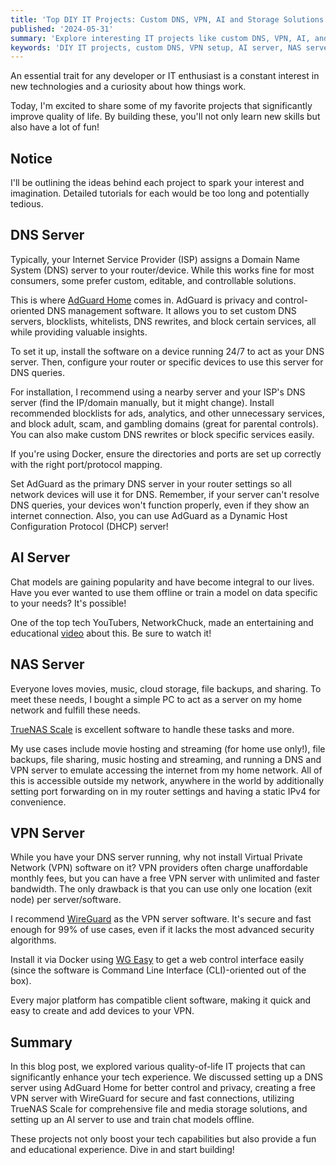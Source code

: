 ```yaml
---
title: 'Top DIY IT Projects: Custom DNS, VPN, AI and Storage Solutions'
published: '2024-05-31'
summary: 'Explore interesting IT projects like custom DNS, VPN, AI, and file storage solutions for enhanced efficiency and security'
keywords: 'DIY IT projects, custom DNS, VPN setup, AI server, NAS server, AdGuard Home, TrueNAS Scale, WireGuard VPN, tech enthusiasts projects, DNS management, home server setup, file storage solutions, offline AI training, secure internet browsing'
---
```


An essential trait for any developer or IT enthusiast is a constant interest in new technologies and a curiosity about how things work.

Today, I'm excited to share some of my favorite projects that significantly improve quality of life. By building these, you'll not only learn new skills but also have a lot of fun!

## Notice

I'll be outlining the ideas behind each project to spark your interest and imagination. Detailed tutorials for each would be too long and potentially tedious.

## DNS Server

Typically, your Internet Service Provider (ISP) assigns a Domain Name System (DNS) server to your router/device. While this works fine for most consumers, some prefer custom, editable, and controllable solutions.

This is where [AdGuard Home](https://adguard.com/en/adguard-home/overview.html) comes in. AdGuard is privacy and control-oriented DNS management software. It allows you to set custom DNS servers, blocklists, whitelists, DNS rewrites, and block certain services, all while providing valuable insights.

To set it up, install the software on a device running 24/7 to act as your DNS server. Then, configure your router or specific devices to use this server for DNS queries.

For installation, I recommend using a nearby server and your ISP's DNS server (find the IP/domain manually, but it might change). Install recommended blocklists for ads, analytics, and other unnecessary services, and block adult, scam, and gambling domains (great for parental controls). You can also make custom DNS rewrites or block specific services easily.

If you're using Docker, ensure the directories and ports are set up correctly with the right port/protocol mapping.

Set AdGuard as the primary DNS server in your router settings so all network devices will use it for DNS. Remember, if your server can't resolve DNS queries, your devices won't function properly, even if they show an internet connection. Also, you can use AdGuard as a Dynamic Host Configuration Protocol (DHCP) server!

## AI Server

Chat models are gaining popularity and have become integral to our lives. Have you ever wanted to use them offline or train a model on data specific to your needs? It's possible!

One of the top tech YouTubers, NetworkChuck, made an entertaining and educational [video](https://www.youtube.com/watch?v=Wjrdr0NU4Sk) about this. Be sure to watch it!

## NAS Server

Everyone loves movies, music, cloud storage, file backups, and sharing. To meet these needs, I bought a simple PC to act as a server on my home network and fulfill these needs.

[TrueNAS Scale](https://www.truenas.com/truenas-scale/) is excellent software to handle these tasks and more.

My use cases include movie hosting and streaming (for home use only!), file backups, file sharing, music hosting and streaming, and running a DNS and VPN server to emulate accessing the internet from my home network. All of this is accessible outside my network, anywhere in the world by additionally setting port forwarding on in my router settings and having a static IPv4 for convenience.

## VPN Server

While you have your DNS server running, why not install Virtual Private Network (VPN) software on it? VPN providers often charge unaffordable monthly fees, but you can have a free VPN server with unlimited and faster bandwidth. The only drawback is that you can use only one location (exit node) per server/software.

I recommend [WireGuard](https://www.wireguard.com/) as the VPN server software. It's secure and fast enough for 99% of use cases, even if it lacks the most advanced security algorithms.

Install it via Docker using [WG Easy](https://github.com/wg-easy/wg-easy) to get a web control interface easily (since the software is Command Line Interface (CLI)-oriented out of the box).

Every major platform has compatible client software, making it quick and easy to create and add devices to your VPN.

## Summary

In this blog post, we explored various quality-of-life IT projects that can significantly enhance your tech experience. We discussed setting up a DNS server using AdGuard Home for better control and privacy, creating a free VPN server with WireGuard for secure and fast connections, utilizing TrueNAS Scale for comprehensive file and media storage solutions, and setting up an AI server to use and train chat models offline.

These projects not only boost your tech capabilities but also provide a fun and educational experience. Dive in and start building!
